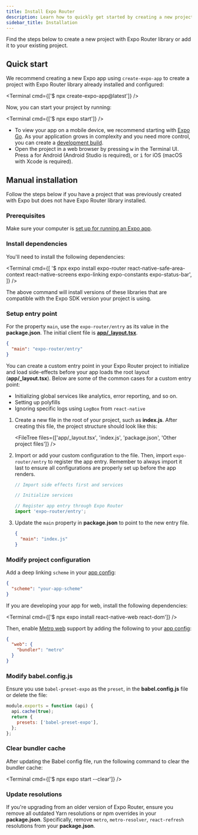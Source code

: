```yaml
---
title: Install Expo Router
description: Learn how to quickly get started by creating a new project with Expo Router or adding the library to an existing project.
sidebar_title: Installation
---
```



Find the steps below to create a new project with Expo Router library or add it to your existing project.

## Quick start

<Step label="1">

We recommend creating a new Expo app using `create-expo-app` to create a project with Expo Router library already installed and configured:

<Terminal cmd={['$ npx create-expo-app@latest']} />

</Step>

<Step label="2">

Now, you can start your project by running:

<Terminal cmd={['$ npx expo start']} />

- To view your app on a mobile device, we recommend starting with [Expo Go](/get-started/set-up-your-environment/#how-would-you-like-to-develop). As your application grows in complexity and you need more control, you can create a [development build](/develop/development-builds/introduction/).
- Open the project in a web browser by pressing <kbd>w</kbd> in the Terminal UI. Press <kbd>a</kbd> for Android (Android Studio is required), or <kbd>i</kbd> for iOS (macOS with Xcode is required).

</Step>

## Manual installation

Follow the steps below if you have a project that was previously created with Expo but does not have Expo Router library installed.

### Prerequisites

Make sure your computer is [set up for running an Expo app](/get-started/create-a-project/).

<Step label="1">

### Install dependencies

You'll need to install the following dependencies:

<Terminal
  cmd={[
    '$ npx expo install expo-router react-native-safe-area-context react-native-screens expo-linking expo-constants expo-status-bar',
  ]}
/>

The above command will install versions of these libraries that are compatible with the Expo SDK version your project is using.

</Step>

<Step label="2">

### Setup entry point

For the property `main`, use the `expo-router/entry` as its value in the **package.json**. The initial client file is [**app/\_layout.tsx**](/router/basics/layout/#root-layout).

```json package.json
{
  "main": "expo-router/entry"
}
```

<Collapsible summary="Custom entry point to initialize and load side-effects">

You can create a custom entry point in your Expo Router project to initialize and load side-effects before your app loads the root layout (**app/\_layout.tsx**). Below are some of the common cases for a custom entry point:

- Initializing global services like analytics, error reporting, and so on.
- Setting up polyfills
- Ignoring specific logs using `LogBox` from `react-native`

1. Create a new file in the root of your project, such as **index.js**. After creating this file, the project structure should look like this:

   <FileTree files={['app/_layout.tsx', 'index.js', 'package.json', 'Other project files']} />

2. Import or add your custom configuration to the file. Then, import `expo-router/entry` to register the app entry. Remember to always import it last to ensure all configurations are properly set up before the app renders.

   ```js index.js
   // Import side effects first and services

   // Initialize services

   // Register app entry through Expo Router
   import 'expo-router/entry';
   ```

3. Update the `main` property in **package.json** to point to the new entry file.

   ```json package.json
   {
     "main": "index.js"
   }
   ```

</Collapsible>

</Step>

<Step label="3">

### Modify project configuration

Add a deep linking `scheme` in your [app config](/workflow/configuration/):

```json app.json
{
  "scheme": "your-app-scheme"
}
```

If you are developing your app for web, install the following dependencies:

<Terminal cmd={['$ npx expo install react-native-web react-dom']} />

Then, enable [Metro web](/guides/customizing-metro/#adding-web-support-to-metro) support by adding the following to your [app config](/workflow/configuration/):

```json app.json
{
  "web": {
    "bundler": "metro"
  }
}
```

</Step>

<Step label="4">

### Modify babel.config.js

Ensure you use `babel-preset-expo` as the `preset`, in the **babel.config.js** file or delete the file:

```js babel.config.js
module.exports = function (api) {
  api.cache(true);
  return {
    presets: ['babel-preset-expo'],
  };
};
```

</Step>

<Step label="5">

### Clear bundler cache

After updating the Babel config file, run the following command to clear the bundler cache:

<Terminal cmd={['$ npx expo start --clear']} />

</Step>

<Step label="6">

### Update resolutions

If you're upgrading from an older version of Expo Router, ensure you remove all outdated Yarn resolutions or npm overrides in your **package.json**. Specifically, remove `metro`, `metro-resolver`, `react-refresh` resolutions from your **package.json**.

</Step>
